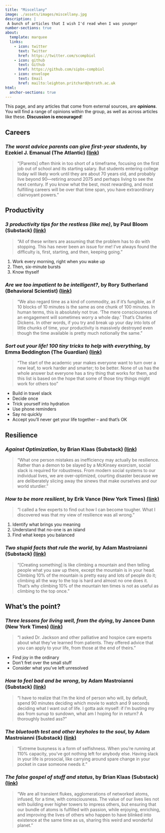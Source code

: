 ```yaml
---
title: "Miscellany"
image: ./assets/images/miscellany.jpg
description: |
 A bunch of articles that I wish I'd read when I was younger
number-sections: true
about:
  template: marquee
  links:
    - icon: twitter
      text: Twitter
      href: https://twitter.com/scompbiol
    - icon: github
      text: Github
      href: https://github.com/sipbs-compbiol
    - icon: envelope
      text: Email
      href: mailto:leighton.pritchard@strath.ac.uk
html:
  anchor-sections: true
---
```


::: {.callout-caution}
This page, and any articles that come from external sources, are **_opinions_**. You will find a range of opinions within the group, as well as across articles like these. **Discussion is encouraged**!
:::

## Careers

### _The worst advice parents can give first-year students_, by Ezekiel J. Emanual (The Atlantic) [(link)](){targe="_blank"}

> "[Parents] often think in too short of a timeframe, focusing on the first job out of school and its starting salary. But students entering college today will likely work until they are about 70 years old, and probably live beyond 90—retiring around 2075 and perhaps living to see the next century. If you know what the best, most rewarding, and most fulfilling careers will be over that time span, you have extraordinary clairvoyant powers."

## Productivity

### _3 productivity tips for the restless (like me)_, by Paul Bloom (Substack) [(link)](https://smallpotatoes.paulbloom.net/p/three-productivity-tips-for-the-restless){target="_blank"}

> "All of these writers are assuming that the problem has to do with stopping. This has never been an issue for me! I’ve always found the difficulty is, first, starting, and then, keeping going."

1. Work every morning, right when you wake up
2. Then, six-minute bursts
3. Know thyself

### _Are we too impatient to be intelligent?_, by Rory Sutherland (Behavioral Scientist) [(link)](https://behavioralscientist.org/are-we-too-impatient-to-be-intelligent/){target="_blank"}

> "We also regard time as a kind of commodity, as if it’s fungible, as if 10 blocks of 10 minutes is the same as one chunk of 100 minutes. In human terms, this is absolutely not true. 'The mere consciousness of an engagement will sometimes worry a whole day.' That’s Charles Dickens. In other words, if you try and break up your day into lots of little chunks of time, your productivity is massively destroyed even though the time available is pretty much notionally the same."

### _Sort out your life! 100 tiny tricks to help with everything_, by Emma Beddington (The Guardian) [(link)](https://www.theguardian.com/lifeandstyle/article/2024/sep/03/sort-out-your-life-100-tiny-tricks-to-help-with-everything-from-digital-overwhelm-to-lumpy-sugar-and-unpaid-bills){target="_blank"}

> "The start of the academic year makes everyone want to turn over a new leaf, to work harder and smarter; to be better. None of us has the whole answer but everyone has a tiny thing that works for them, and this list is based on the hope that some of those tiny things might work for others too"

- Build in travel slack
- Decide once
- Trick yourself into hydration
- Use phone reminders
- Say no quickly
- Accept you’ll never get your life together – and that’s OK

## Resilience

### _Against Optimization_, by Brian Klaas (Substack) [(link)](https://www.forkingpaths.co/p/against-optimization){target="_blank"}

> "What one person mistakes as inefficiency may actually be resilience. Rather than a demon to be slayed by a McKinsey exorcism, social slack is required for robustness. From modern social systems to our individual lives, we are over-optimized, courting disaster because we are deliberately slicing away the sinews that make ourselves and our world sturdier."

### _How to be more resilient_, by Erik Vance (New York Times) [(link)](vance.html){target="_blank"}

> "I called a few experts to find out how I can become tougher. What I discovered was that my view of resilience was all wrong."

1. Identify what brings you meaning
2. Understand that no-one is an island
3. Find what keeps you balanced

### _Two stupid facts that rule the world_, by Adam Mastroianni (Substack) [(link)](https://www.experimental-history.com/p/two-stupid-facts-that-rule-the-world){target="_blank"}

> "[Creating something] is like climbing a mountain and then telling people what you saw up there, except the mountain is in your head. Climbing 10% of the mountain is pretty easy and lots of people do it; climbing all the way to the top is hard and almost no one does it. That’s why climbing 10% of the mountain ten times is not as useful as climbing to the top once."

## What's the point?

### _Three lessons for living well, from the dying_, by Jancee Dunn (New York Times) [(link)](dunn.html){target="_blank"}

> "I asked Dr. Jackson and other palliative and hospice care experts about what they’ve learned from patients. They offered advice that you can apply to your life, from those at the end of theirs."

- Find joy in the ordinary
- Don't fret over the small stuff
- Consider what you've left unresolved

### _How to feel bad and be wrong_, by Adam Mastroianni (Substack) [(link)](https://www.experimental-history.com/p/how-to-feel-bad-and-be-wrong){target="_blank"}

> "I have to realize that I’m the kind of person who will, by default, spend 90 minutes deciding which movie to watch and 9 seconds deciding what I want out of life. I gotta ask myself: if I’m busting my ass from sunup to sundown, what am I hoping for in return? A thoroughly busted ass?"

### _The bluetooth test and other keyholes to the soul_, by Adam Mastroianni (Substack) [(link)](https://www.experimental-history.com/p/the-bluetooth-test-and-other-keyholes){target="_blank"}

> "Extreme busyness is a form of selfishness. When you’re running at 110% capacity, you’ve got nothing left for anybody else. Having slack in your life is prosocial, like carrying around spare change in your pocket in case someone needs it."

### _The false gospel of stuff and status_, by Brian Klaas (Substack) [(link)](https://www.forkingpaths.co/p/the-false-gospel-of-stuff-and-status){target="_blank|}

> "We are all transient flukes, agglomerations of networked atoms, infused, for a time, with consciousness. The value of our lives lies not with building ever higher towers to impress others, but ensuring that our bundle of atoms is fulfilled with passion, while enjoying, enriching, and improving the lives of others who happen to have blinked into existence at the same time as us, sharing this weird and wonderful planet."